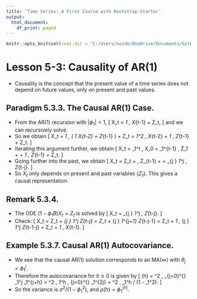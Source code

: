 ```yaml
---
title: 'Time Series: A First Course with Bootstrap Starter'
output:
  html_document:
    df_print: paged
---
```


```r
knitr::opts_knit$set(root.dir = 'C:/Users/neide/OneDrive/Documents/GitHub/BEwebinar/Data')
```

# Lesson 5-3: Causality of AR(1)
 
- Causality is the concept that the present value of a time series does not depend
on future values, only on present and past values.

## Paradigm 5.3.3. The Causal AR(1) Case.

- From the AR(1) recursion with $|\phi_1| < 1$,
\[
  X_t = \phi_1 \, X_{t-1} + Z_t,
\]
and we can recursively solve.
- So we obtain
\[
  X_t = \phi_1 \, \left( \phi_1 X_{t-2} + Z_{t-1} \right) + Z_t
   = \phi_1^2 \, X_{t-2} + \phi_1 \, Z_{t-1} + Z_t.
\]
- Iterating this argument further, we obtain
\[
  X_t = \phi_1^t \, X_0 + \phi_1^{t-1} \, Z_1 + \ldots + \phi_1 \, Z_{t-1} + Z_t.
\]
- Going further into the past, we obtain
\[
  X_t = Z_t + \phi \, Z_{t-1} + \ldots = \sum_{j \geq 0 } \phi_1^j \, Z_{t-j}.
\]
- So $X_t$ only depends on present and past variables $\{ Z_t \}$. This gives a 
causal representation.

## Remark 5.3.4. 

- The ODE $(1 - \phi_1 B) X_t = Z_t$ is solved by
\[
X_t =   \sum_{j \geq 0 } \phi_1^j \, Z_{t-j}.
\]
- Check: 
\[
 X_t = Z_t + \sum_{j \geq 1} \phi_1^j Z_{t-j}
 = Z_t + \sum_{j \geq 0} \phi_1^{j+1} Z_{t-j-1}
 = Z_t + \phi_1 \, \sum_{j \geq 0} \phi_1^j Z_{t-1-j}
 = Z_t + \phi_1 \, X_{t-1}.
\]

## Example 5.3.7. Causal AR(1) Autocovariance.

- We see that the causal AR(1) solution corresponds to an MA($\infty$) with
$\theta_j = \phi_1^j$.
- Therefore the autocovariance for $h \geq 0$ is given by
\[
\gamma (h) = \sigma^2 \, \sum_{j=0}^{\infty} \phi_1^j \phi_1^{j+h}
= \sigma^2 \, \phi_1^h \, \sum_{j=0}^{\infty} \phi_1^{2j}
= \sigma^2 \, \phi_1^h / (1 - \phi_1^2).
\]
- So the variance is $\sigma^2/ (1 - \phi_1^2)$, and $\rho (h) = \phi_1^{|h|}$.
